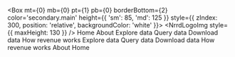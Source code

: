 <Box
  mt={0}
  mb={0}
  pt={1} 
  pb={0}
  borderBottom={2} 
  color='secondary.main' 
  height={{ 'sm': 85, 'md': 125 }}
  style={{ zIndex: 300, position: 'relative', backgroundColor: 'white' }}>
  <Container maxWidth="lg">
    <Grid container>
      <Grid item xs={8} sm={4}>
        <Link href='/' linkType='Header'><NrrdLogoImg style={{ maxHeight: 130 }} /></Link>
      </Grid>
      <Hidden smDown>
        <Grid item sm={8}>
          <Grid container justify='flex-end'>
            <Box mt={1} mb={3.5}>
              <Link href='/' linkType='Header'>Home</Link>
              <Link href='/about' linkType='Header'>About</Link>
            </Box>
          </Grid>
          <Grid container justify='flex-end'>
            <Link href='/explore' linkType='Header'>Explore data</Link>
            <Link href='/query-data' linkType='Header'>Query data</Link>
            <Link href='/downloads' linkType='Header'>Download data</Link>
            <Link href='/how-revenue-works' linkType='Header'>How revenue works</Link>
          </Grid>
        </Grid>
      </Hidden>
      <Hidden mdUp>
        <Grid item xs={4} sm={8}>
          <Grid container justify='flex-end'>
            <MobileMenu>
              <Link href='/explore' linkType='Header'>Explore data</Link>
              <Link href='/query-data' linkType='Header'>Query data</Link>
              <Link href='/downloads' linkType='Header'>Download data</Link>
              <Link href='/how-revenue-works' linkType='Header'>How revenue works</Link>
              <Link href='/about' linkType='Header'>About</Link>
              <Link href='/' linkType='Header'>Home</Link>
            </MobileMenu>
          </Grid>
        </Grid>
      </Hidden>  
    </Grid>
  </Container>
</Box>